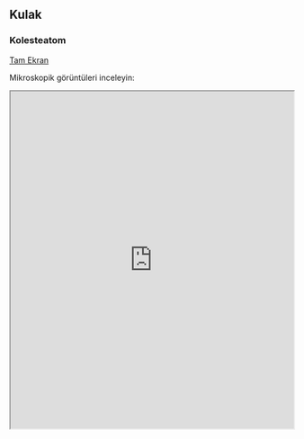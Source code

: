 ## Kulak {#sec-kulak} 

### Kolesteatom {#sec-kolesteatom} 

[Tam Ekran](https://images.patolojiatlasi.com/cholesteatoma/cholesteatoma.html)

Mikroskopik görüntüleri inceleyin:

<iframe src="https://images.patolojiatlasi.com/cholesteatoma/cholesteatoma.html" style="height:600px;width:100%;" data-external="1">

</iframe>

